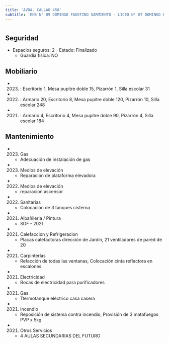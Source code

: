```yaml
---
title: 'AVDA. CALLAO 450'
subtitle: 'ENS N° 09 DOMINGO FAUSTINO SARMIENTO - LICEO N° 07 DOMINGO FAUSTINO SARMIENTO'
---
```


#


## Seguridad

*  Espacios seguros: 2 - Estado: Finalizado 
    + Guardia física: NO





## Mobiliario

*  (2023) : Escritorio 1, Mesa pupitre doble 15, Pizarrón 1, Silla escolar 31 

*  (2022) : Armario 20, Escritorio 8, Mesa pupitre doble 120, Pizarrón 10, Silla escolar 248 

*  (2021) : Armario 4, Escritorio 4, Mesa pupitre doble 90, Pizarrón 4, Silla escolar 184 





## Mantenimiento

*  (2023) Gas 
    + Adecuación de instalación de gas

*  (2023) Medios de elevación 
    + Reparación de plataforma elevadora

*  (2022) Medios de elevación 
    + reparacion ascensor

*  (2022) Sanitarias 
    + Colocación de 3 tanques cisterna

*  (2021) Albañileria / Pintura 
    + SDF - 2021

*  (2021) Calefaccion y Refrigeracion 
    + Placas calefactoras dirección de Jardín, 21 ventiladores de pared de 20

*  (2021) Carpinterías 
    + Refacción de todas las ventanas, Colocación cinta reflectora en escalones

*  (2021) Electricidad 
    + Bocas de electricidad para purificadores

*  (2021) Gas 
    + Ttermotanque eléctrico casa casera

*  (2021) Incendio 
    + Reposición de sistema contra incendio, Provisión de 3 matafuegos PVP x 5kg

*  (2021) Otros Servicios 
    + 4 AULAS SECUNDARIAS DEL FUTURO



